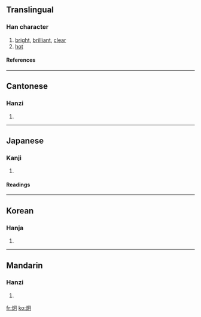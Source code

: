 {{see|烱}}

==Translingual==
===Han character===
{{Han char|rn=86|rad=火|as=05|sn=9|four=9782<sub>0</sub>|canj=火月口 (FBR), X火月口 (XFBR)}}
# [[bright]], [[brilliant]], [[clear]]
# [[hot]]
====References====
{{Han ref|kx=0668.260|dkj=18956|dj=1078.030|hdz=32195.160|uh=70AF|ud=28847|bh=ACB3|bd=44211}}

----
==Cantonese==
===Hanzi===
{{yue-hanzi|jyut=|y=gwing2}}
# {{defn|Cantonese}}

----
==Japanese==
===Kanji===
{{ja-kanji|grade=|rs=火05}}
# {{defn|Japanese}} 
====Readings====
{{ja-readings|on=[[けい]] (kei), [[きょう]] (kyō)|kun=[[あきらか]] (akiraka)}}

----
==Korean==
===Hanja===
{{ko-hanja|hangeul=형|eumhun=|rv=hyeong|mr=hyŏng|y=heyng}}
# {{defn|Korean}}

----
==Mandarin==
===Hanzi===
{{cmn-hanzi|pin=[[jiǒng]] (jiong3), [[pào]] (pao4)|wg=chiung<sup>3</sup>, p'ao<sup>4</sup>}}
# {{defn|Mandarin}}

[[fr:炯]]
[[ko:炯]]